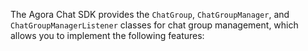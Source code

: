 <PlatformWrapper platform="flutter">

The Agora Chat SDK provides the `ChatGroup`, `ChatGroupManager`, and `ChatGroupManagerListener` classes for chat group management, which allows you to implement the following features:

</PlatformWrapper>